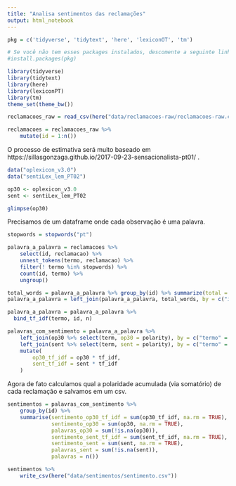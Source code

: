 ```yaml
---
title: "Analisa sentimentos das reclamações"
output: html_notebook
---
```



```r
pkg = c('tidyverse', 'tidytext', 'here', 'lexiconOT', 'tm')

# Se você não tem esses packages instalados, descomente a seguinte linha:
#install.packages(pkg)
```

```r
library(tidyverse)
library(tidytext)
library(here)
library(lexiconPT)
library(tm)
theme_set(theme_bw())
```

```r
reclamacoes_raw = read_csv(here("data/reclamacoes-raw/reclamacoes-raw.csv"))

reclamacoes = reclamacoes_raw %>% 
    mutate(id = 1:n())
```

O processo de estimativa será muito baseado em https://sillasgonzaga.github.io/2017-09-23-sensacionalista-pt01/ . 

```r
data("oplexicon_v3.0")
data("sentiLex_lem_PT02")

op30 <- oplexicon_v3.0
sent <- sentiLex_lem_PT02

glimpse(op30)
```

Precisamos de um dataframe onde cada observação é uma palavra. 

```r
stopwords = stopwords("pt")

palavra_a_palavra = reclamacoes %>% 
    select(id, reclamacao) %>% 
    unnest_tokens(termo, reclamacao) %>%
    filter(! termo %in% stopwords) %>%
    count(id, termo) %>%
    ungroup()

total_words = palavra_a_palavra %>% group_by(id) %>% summarize(total = sum(n))
palavra_a_palavra = left_join(palavra_a_palavra, total_words, by = c("id" = "id"))

palavra_a_palavra = palavra_a_palavra %>%
  bind_tf_idf(termo, id, n)

palavras_com_sentimento = palavra_a_palavra %>% 
    left_join(op30 %>% select(term, op30 = polarity), by = c("termo" = "term")) %>% 
    left_join(sent %>% select(term, sent = polarity), by = c("termo" = "term")) %>%
    mutate(
        op30_tf_idf = op30 * tf_idf,
        sent_tf_idf = sent * tf_idf
    )
```


Agora de fato calculamos qual a polaridade acumulada (via somatório) de cada reclamação e salvamos em um csv.

```r
sentimentos = palavras_com_sentimento %>% 
    group_by(id) %>%
    summarise(sentimento_op30_tf_idf = sum(op30_tf_idf, na.rm = TRUE),
              sentimento_op30 = sum(op30, na.rm = TRUE),
              palavras_op30 = sum(!is.na(op30)),
              sentimento_sent_tf_idf = sum(sent_tf_idf, na.rm = TRUE), 
              sentimento_sent = sum(sent, na.rm = TRUE), 
              palavras_sent = sum(!is.na(sent)),
              palavras = n())

sentimentos %>% 
    write_csv(here("data/sentimentos/sentimento.csv"))
```

